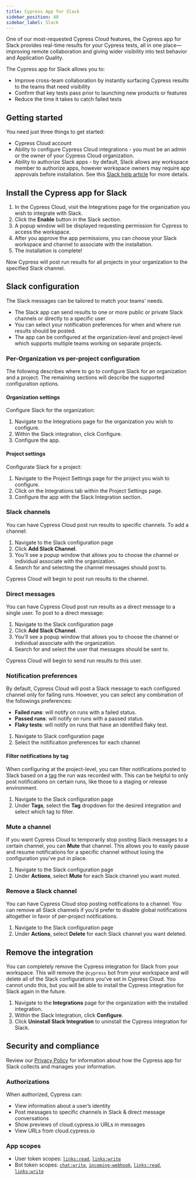 ```yaml
---
title: Cypress App for Slack
sidebar_position: 40
sidebar_label: Slack
---
```


One of our most-requested Cypress Cloud features, the Cypress app for Slack provides real-time results for your Cypress tests, all in one place—improving remote collaboration and giving wider visibility into test behavior and Application Quality.

The Cypress app for Slack allows you to:

- Improve cross-team collaboration by instantly surfacing Cypress results to the teams that need visibility
- Confirm that key tests pass prior to launching new products or features
- Reduce the time it takes to catch failed tests

<DocsVideo
  src="https://www.youtube.com/embed/hnDPz7dognY?si=PRRy4f5n6f1jzfVJ"
  title="Cypress app for Slack"
/>

## Getting started

You need just three things to get started:

- Cypress Cloud account
- Ability to configure Cypress Cloud integrations - you must be an admin or the owner of your Cypress Cloud organization.
- Ability to authorize Slack apps - by default, Slack allows any workspace member to authorize apps, however workspace owners may require app approvals before installation. See this [Slack help article](https://slack.com/help/articles/202035138-Add-apps-to-your-Slack-workspace) for more details.

## Install the Cypress app for Slack

1. In the Cypress Cloud, visit the Integrations page for the organization you wish to integrate with Slack.
2. Click the **Enable** button in the Slack section.
3. A popup window will be displayed requesting permission for Cypress to access the
   workspace.
4. After you approve the app permissions, you can choose your Slack workspace and channel to
   associate with the installation.
5. The installation is complete!

Now Cypress will post run results for all projects in your organization to the specified Slack channel.

## Slack configuration

The Slack messages can be tailored to match your teams' needs.

- The Slack app can send results to one or more public or private Slack channels or directly to a specific user
- You can select your notification preferences for when and where run results should be posted.
- The app can be configured at the organization-level and project-level which supports multiple teams working on separate projects.

### Per-Organization vs per-project configuration

The following describes where to go to configure Slack for an organization and a project. The remaining sections will describe the supported configuration options.

#### Organization settings

Configure Slack for the organization:

1. Navigate to the Integrations page for the organization you wish to configure.
2. Within the Slack integration, click Configure.
3. Configure the app.

#### Project settings

Configurate Slack for a project:

1. Navigate to the Project Settings page for the project you wish to configure.
2. Click on the Integrations tab within the Project Settings page.
3. Configure the app with the Slack Integration section.

### Slack channels

You can have Cypress Cloud post run results to specific channels. To add a
channel:

1. Navigate to the Slack configuration page
2. Click **Add Slack Channel**.
3. You'll see a popup window that allows you to choose the channel or individual associate
   with the organization.
4. Search for and selecting the channel messages should post to.

Cypress Cloud will begin to post run results to the channel.

### Direct messages

You can have Cypress Cloud post run results as a direct message to a single user. To post to a direct message:

1. Navigate to the Slack configuration page
2. Click **Add Slack Channel**.
3. You'll see a popup window that allows you to choose the channel or individual associate
   with the organization.
4. Search for and select the user that messages should be sent to.

Cypress Cloud will begin to send run results to this user.

### Notification preferences

By default, Cypress Cloud will post a Slack message to each configured channel
only for failing runs. However, you can select any combination of the followings preferences:

- **Failed runs**: will notify on runs with a failed status.
- **Passed runs**: will notify on runs with a passed status.
- **Flaky tests**: will notify on runs that have an identified flaky test.

1. Navigate to Slack configuration page
2. Select the notification preferences for each channel

#### Filter notifications by tag

When configuring at the project-level, you can filter notifications posted to Slack based on a
[tag](/guides/guides/command-line#cypress-run-tag-lt-tag-gt) the run was
recorded with. This can be helpful to only post notifications on certain runs,
like those to a staging or release environment.

1. Navigate to the Slack configuration page
2. Under **Tags**, select the **Tag** dropdown for the desired integration and
   select which tag to filter.

### Mute a channel

If you want Cypress Cloud to temporarily stop posting Slack messages to a
certain channel, you can **Mute** that channel. This allows you to easily pause
and resume notifications for a specific channel without losing the configuration
you've put in place.

1. Navigate to the Slack configuration page
2. Under **Actions**, select **Mute** for each Slack channel you want
   muted.

### Remove a Slack channel

You can have Cypress Cloud stop posting notifications to a channel. You can
remove all Slack channels if you'd prefer to disable global notifications
altogether in favor of per-project notifications.

1. Navigate to the Slack configuration page
2. Under **Actions**, select **Delete** for each Slack channel you want
   deleted.

## Remove the integration

You can completely remove the Cypress integration for Slack from your workspace.
This will remove the `@cypress` bot from your workspace and will delete all of the
Slack configurations you've set in Cypress Cloud. You cannot undo this, but you
will be able to install the Cypress integration for Slack again in the future.

1. Navigate to the **Integrations** page for the organization with the installed
   integration.
2. Within the Slack Integration, click **Configure**.
3. Click **Uninstall Slack Integration** to uninstall the Cypress integration
   for Slack.

## Security and compliance

Review our [Privacy Policy](https://on.cypress.io/privacy-policy) for information about how the Cypress app for Slack collects and
manages your information.

### Authorizations

When authorized, Cypress can:

- View information about a user’s identity
- Post messages to specific channels in Slack & direct message conversations
- Show previews of cloud.cypress.io URLs in messages
- View URLs from cloud.cypress.io

### App scopes

- User token scopes: [`links:read`](https://api.slack.com/scopes/links:read), [`links:write`](https://api.slack.com/scopes/links:write)
- Bot token scopes: [`chat:write`](https://api.slack.com/scopes/chat:write), [`incoming-webhook`](https://api.slack.com/scopes/incoming-webhook), [`links:read`](https://api.slack.com/scopes/links:read), [`links:write`](https://api.slack.com/scopes/links:write)
